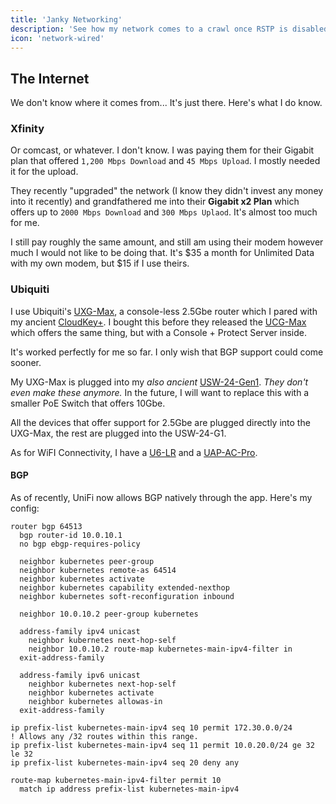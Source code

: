 ```yaml
---
title: 'Janky Networking'
description: 'See how my network comes to a crawl once RSTP is disabled...'
icon: 'network-wired'
---
```


## The Internet

We don't know where it comes from... It's just there.
Here's what I do know.

### Xfinity

Or comcast, or whatever. I don't know. I was paying them for their Gigabit plan that offered `1,200 Mbps Download` and `45 Mbps Upload`. I mostly needed it for the upload.

They recently "upgraded" the network (I know they didn't invest any money into it recently) and grandfathered me into their **Gigabit x2 Plan** which offers up to `2000 Mbps Download` and `300 Mbps Uplaod`. It's almost too much for me.

I still pay roughly the same amount, and still am using their modem however much I would not like to be doing that. It's $35 a month for Unlimited Data with my own modem, but $15 if I use theirs.


### Ubiquiti

I use Ubiquiti's [UXG-Max](https://store.ui.com/us/en/category/all-cloud-keys-gateways/products/uxg-max), a console-less 2.5Gbe router which I pared with my ancient [CloudKey+](https://store.ui.com/us/en/category/all-cloud-keys-gateways/collections/pro-uck-g2).
I bought this before they released the [UCG-Max](https://store.ui.com/us/en/category/cloud-gateways-compact/collections/cloud-gateway-max) which offers the same thing, but with a Console + Protect Server inside.

It's worked perfectly for me so far.
I only wish that BGP support could come sooner.

My UXG-Max is plugged into my *also ancient* [USW-24-Gen1](https://store.ui.com/us/en/category/all-switching/products/usw-24).
*They don't even make these anymore.*
In the future, I will want to replace this with a smaller PoE Switch that offers 10Gbe.

All the devices that offer support for 2.5Gbe are plugged directly into the UXG-Max, the rest are plugged into the USW-24-G1.

As for WiFI Connectivity, I have a [U6-LR](https://store.ui.com/us/en/category/all-wifi/products/u6-lr) and a [UAP-AC-Pro](https://store.ui.com/us/en/category/all-wifi/products/uap-ac-pro).

#### BGP

As of recently, UniFi now allows BGP natively through the app.
Here's my config:

```
router bgp 64513
  bgp router-id 10.0.10.1
  no bgp ebgp-requires-policy

  neighbor kubernetes peer-group
  neighbor kubernetes remote-as 64514
  neighbor kubernetes activate
  neighbor kubernetes capability extended-nexthop
  neighbor kubernetes soft-reconfiguration inbound

  neighbor 10.0.10.2 peer-group kubernetes

  address-family ipv4 unicast
    neighbor kubernetes next-hop-self
    neighbor 10.0.10.2 route-map kubernetes-main-ipv4-filter in
  exit-address-family

  address-family ipv6 unicast
    neighbor kubernetes next-hop-self
    neighbor kubernetes activate
    neighbor kubernetes allowas-in
  exit-address-family

ip prefix-list kubernetes-main-ipv4 seq 10 permit 172.30.0.0/24
! Allows any /32 routes within this range.
ip prefix-list kubernetes-main-ipv4 seq 11 permit 10.0.20.0/24 ge 32 le 32
ip prefix-list kubernetes-main-ipv4 seq 20 deny any

route-map kubernetes-main-ipv4-filter permit 10
  match ip address prefix-list kubernetes-main-ipv4
```
